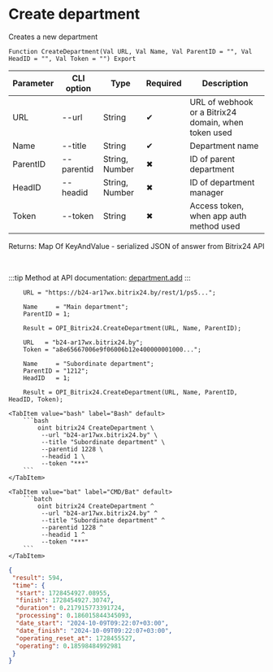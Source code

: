﻿---
sidebar_position: 1
---


# Create department
 Creates a new department



`Function CreateDepartment(Val URL, Val Name, Val ParentID = "", Val HeadID = "", Val Token = "") Export`

  | Parameter | CLI option | Type | Required | Description |
  |-|-|-|-|-|
  | URL | --url | String | &#x2714; | URL of webhook or a Bitrix24 domain, when token used |
  | Name | --title | String | &#x2714; | Department name |
  | ParentID | --parentid | String, Number | &#x2716; | ID of parent department |
  | HeadID | --headid | String, Number | &#x2716; | ID of department manager |
  | Token | --token | String | &#x2716; | Access token, when app auth method used |

  
  Returns:  Map Of KeyAndValue - serialized JSON of answer from Bitrix24 API

<br/>

:::tip
Method at API documentation: [department.add](https://dev.1c-bitrix.ru/rest_help/departments/department_add.php)
:::
<br/>



```bsl title="1C:Enterprise/OneScript code example"
    URL = "https://b24-ar17wx.bitrix24.by/rest/1/ps5...";

    Name     = "Main department";
    ParentID = 1;

    Result = OPI_Bitrix24.CreateDepartment(URL, Name, ParentID);

    URL   = "b24-ar17wx.bitrix24.by";
    Token = "a8e65667006e9f06006b12e400000001000...";

    Name     = "Subordinate department";
    ParentID = "1212";
    HeadID   = 1;

    Result = OPI_Bitrix24.CreateDepartment(URL, Name, ParentID, HeadID, Token);
```
 

 <Tabs>
  
    <TabItem value="bash" label="Bash" default>
        ```bash
            oint bitrix24 CreateDepartment \
             --url "b24-ar17wx.bitrix24.by" \
             --title "Subordinate department" \
             --parentid 1228 \
             --headid 1 \
             --token "***"
        ```
    </TabItem>
  
    <TabItem value="bat" label="CMD/Bat" default>
        ```batch
            oint bitrix24 CreateDepartment ^
             --url "b24-ar17wx.bitrix24.by" ^
             --title "Subordinate department" ^
             --parentid 1228 ^
             --headid 1 ^
             --token "***"
        ```
    </TabItem>
</Tabs>


```json title="Result"
{
 "result": 594,
 "time": {
  "start": 1728454927.08955,
  "finish": 1728454927.30747,
  "duration": 0.217915773391724,
  "processing": 0.186015844345093,
  "date_start": "2024-10-09T09:22:07+03:00",
  "date_finish": "2024-10-09T09:22:07+03:00",
  "operating_reset_at": 1728455527,
  "operating": 0.18598484992981
 }
}
```
